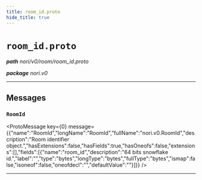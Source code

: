 ```yaml
---
title: room_id.proto
hide_title: true
---
```



# `room_id.proto`
_**path** nori/v0/room/room_id.proto_

_**package** nori.v0_



---

## Messages


### `RoomId`
<ProtoMessage key={0} message={{"name":"RoomId","longName":"RoomId","fullName":"nori.v0.RoomId","description":"Room identifier object.","hasExtensions":false,"hasFields":true,"hasOneofs":false,"extensions":[],"fields":[{"name":"room_id","description":"64 bits snowflake id.","label":"","type":"bytes","longType":"bytes","fullType":"bytes","ismap":false,"isoneof":false,"oneofdecl":"","defaultValue":""}]}} />

---


  